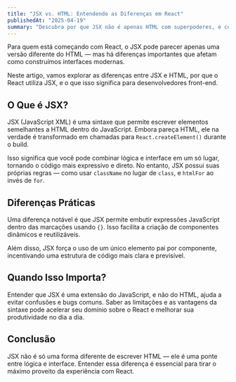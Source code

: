 ```yaml
---
title: "JSX vs. HTML: Entendendo as Diferenças em React"
publishedAt: "2025-04-19"
summary: "Descubra por que JSX não é apenas HTML com superpoderes, e como essa sintaxe transforma a forma como construímos interfaces com React."
---
```


Para quem está começando com React, o JSX pode parecer apenas uma versão diferente do HTML — mas há diferenças importantes que afetam como construímos interfaces modernas.

Neste artigo, vamos explorar as diferenças entre JSX e HTML, por que o React utiliza JSX, e o que isso significa para desenvolvedores front-end.

## O Que é JSX?

JSX (JavaScript XML) é uma sintaxe que permite escrever elementos semelhantes a HTML dentro do JavaScript. Embora pareça HTML, ele na verdade é transformado em chamadas para `React.createElement()` durante o build.

Isso significa que você pode combinar lógica e interface em um só lugar, tornando o código mais expressivo e direto. No entanto, JSX possui suas próprias regras — como usar `className` no lugar de `class`, e `htmlFor` ao invés de `for`.

## Diferenças Práticas

Uma diferença notável é que JSX permite embutir expressões JavaScript dentro das marcações usando `{}`. Isso facilita a criação de componentes dinâmicos e reutilizáveis.

Além disso, JSX força o uso de um único elemento pai por componente, incentivando uma estrutura de código mais clara e previsível.

## Quando Isso Importa?

Entender que JSX é uma extensão do JavaScript, e não do HTML, ajuda a evitar confusões e bugs comuns. Saber as limitações e as vantagens da sintaxe pode acelerar seu domínio sobre o React e melhorar sua produtividade no dia a dia.

## Conclusão

JSX não é só uma forma diferente de escrever HTML — ele é uma ponte entre lógica e interface. Entender essa diferença é essencial para tirar o máximo proveito da experiência com React.
